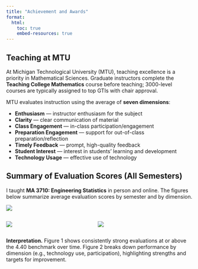 ```yaml
---
title: "Achievement and Awards"
format:
  html:
    toc: true
    embed-resources: true
---
```



## Teaching at MTU

At Michigan Technological University (MTU), teaching excellence is a priority in Mathematical Sciences. Graduate instructors complete the **Teaching College Mathematics** course before teaching; 3000-level courses are typically assigned to top GTIs with chair approval.

MTU evaluates instruction using the average of **seven dimensions**:

- **Enthusiasm** — instructor enthusiasm for the subject  
- **Clarity** — clear communication of material  
- **Class Engagement** — in-class participation/engagement  
- **Preparation Engagement** — support for out-of-class preparation/reflection  
- **Timely Feedback** — prompt, high-quality feedback  
- **Student Interest** — interest in students’ learning and development  
- **Technology Usage** — effective use of technology

## Summary of Evaluation Scores (All Semesters)

I taught **MA 3710: Engineering Statistics** in person and online. The figures below summarize average evaluation scores by semester and by dimension.

![](images/Table_Evals_Final.png){fig-cap="Average student evaluation scores across seven dimensions for each semester."}

::: {.columns}
::: {.column width="47%"}
![](images/line_plot_evals.png){fig-cap="Average evaluation score (seven-dimension mean) by semester. The dashed line at 4.40 marks strong performance."}
:::
::: {.column width="53%"}
![](images/heatmap_evals.png){fig-cap="Heatmap of average scores for the seven dimensions by semester."}
:::
:::

**Interpretation.** Figure 1 shows consistently strong evaluations at or above the 4.40 benchmark over time. Figure 2 breaks down performance by dimension (e.g., technology use, participation), highlighting strengths and targets for improvement.
